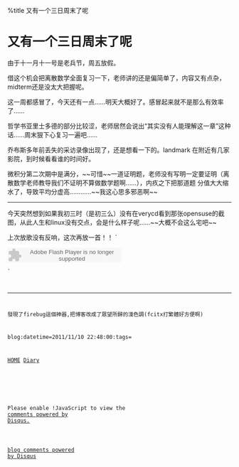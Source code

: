 %title 又有一个三日周末了呢


=又有一个三日周末了呢=

由于十一月十一号是老兵节，周五放假。

借这个机会把离散数学全面复习一下，老师讲的还是偏简单了，内容又有点杂，midterm还是没太大把握呢。

这一周都感冒了，今天还有一点……明天大概好了。感冒起来就不是那么有效率了……

哲学书亚里士多德的部分比较涩，老师居然会说出“其实没有人能理解这一章”这种话……周末狠下心复习一遍吧……

乔布斯多年前丢失的采访录像出现了，还是想看一下的。landmark 在附近有几家影院，到时候看看谁的时间好。

微积分第二次期中是满分，~~可惜~~一道证明题，老师没有写明一定要证明（离散数学老师教导我们不证明不算做数学题啊……），内疚之下把那道题
分值大大缩水了，导致平均分虚高…………~~我这心思多邪恶啊~~

----

今天突然想到如果我初三时（是初三么）没有在verycd看到那张opensuse的截图，从此人生和linux没有交点，会是什么样子呢……~~大概不会这么宅吧~~

上次放歌没有反响，这次再放一首！！
`</code><embed src="http://www.xiami.com/widget/0_1003989/singlePlayer.swf" type="application/x-shockwave-flash" width="257" height="33" wmode="transparent"></embed><code>`

----

發現了firebug這個神器,把博客改成了眾望所歸的淺色調(fcitx打繁體好方便啊)

blog:datetime=2011/11/10 22:48:00:tags=

[[../index|HOME]]   [[diary|Diary]]

<div id="disqus_thread"></div>
<script type="text/javascript" src="comment.js">
</script>
<noscript>Please enable !JavaScript to view the <a href="http://disqus.com/?ref_noscript">comments powered by Disqus.</a></noscript>
<a href="http://disqus.com" class="dsq-brlink">blog comments powered by <span class="logo-disqus">Disqus</span></a>
<script type="text/javascript" src="count.js">
</script>


